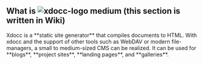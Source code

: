== What is [[File:${root}/design/xdocc-logo.svg|xdocc-logo medium]] (this section is written in Wiki) ==

Xdocc is a **static site generator** that compiles documents to HTML. With xdocc and the support of other tools such as WebDAV or modern file-managers, a small to medium-sized CMS can be realized. It can be used for **blogs**, **project sites**, **landing pages**, and **galleries**.

